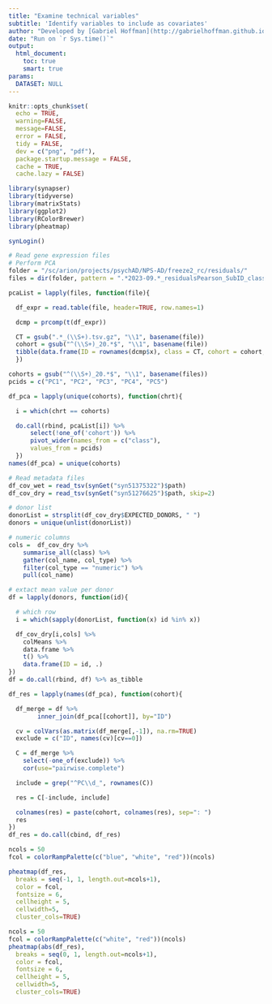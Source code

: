 ```yaml
---
title: "Examine technical variables"
subtitle: 'Identify variables to include as covariates'
author: "Developed by [Gabriel Hoffman](http://gabrielhoffman.github.io/)"
date: "Run on `r Sys.time()`"
output: 
  html_document:
    toc: true
    smart: true
params:
  DATASET: NULL
---
```



<!--- 


cd /sc/arion/projects/CommonMind/hoffman/NPS-AD/work/nps_ad/analysis/freeze2/covariates/
ml python git pandoc gcc/11.2.0
git pull origin master
R --vanilla --no-restore



system("git pull origin master"); rmarkdown::render("examine_covariates.Rmd")



# https://hoffmg01.hpc.mssm.edu/nps_ad/analysis/freeze2/covariates/examine_covariates.html

--->



```r
knitr::opts_chunk$set(
  echo = TRUE,
  warning=FALSE,
  message=FALSE,
  error = FALSE,
  tidy = FALSE,
  dev = c("png", "pdf"),
  package.startup.message = FALSE,
  cache = TRUE,
  cache.lazy = FALSE)
```


```r
library(synapser)
library(tidyverse)
library(matrixStats)
library(ggplot2)
library(RColorBrewer)
library(pheatmap)

synLogin()
```

```r
# Read gene expression files
# Perform PCA
folder = "/sc/arion/projects/psychAD/NPS-AD/freeze2_rc/residuals/"
files = dir(folder, pattern = ".*2023-09.*_residualsPearson_SubID_class_.*.tsv.gz", full.names=TRUE)

pcaList = lapply(files, function(file){

  df_expr = read.table(file, header=TRUE, row.names=1)

  dcmp = prcomp(t(df_expr))

  CT = gsub(".*_(\\S+).tsv.gz", "\\1", basename(file))
  cohort = gsub("^(\\S+)_20.*$", "\\1", basename(file))
  tibble(data.frame(ID = rownames(dcmp$x), class = CT, cohort = cohort, dcmp$x[, 1:5]))
  })

cohorts = gsub("^(\\S+)_20.*$", "\\1", basename(files))
pcids = c("PC1", "PC2", "PC3", "PC4", "PC5")

df_pca = lapply(unique(cohorts), function(chrt){

  i = which(chrt == cohorts)

  do.call(rbind, pcaList[i]) %>%
      select(!one_of('cohort')) %>%
      pivot_wider(names_from = c("class"), 
      values_from = pcids)
  }) 
names(df_pca) = unique(cohorts)
```

```r
# Read metadata files
df_cov_wet = read_tsv(synGet("syn51375322")$path)
df_cov_dry = read_tsv(synGet("syn51276625")$path, skip=2)

# donor list
donorList = strsplit(df_cov_dry$EXPECTED_DONORS, " ")
donors = unique(unlist(donorList))

# numeric columns
cols =  df_cov_dry %>% 
    summarise_all(class) %>% 
    gather(col_name, col_type) %>%
    filter(col_type == "numeric") %>%
    pull(col_name)

# extact mean value per donor
df = lapply(donors, function(id){

  # which row
  i = which(sapply(donorList, function(x) id %in% x))

  df_cov_dry[i,cols] %>%
    colMeans %>%
    data.frame %>%
    t() %>%
    data.frame(ID = id, .)
})
df = do.call(rbind, df) %>% as_tibble
```

```r
df_res = lapply(names(df_pca), function(cohort){

  df_merge = df %>%
        inner_join(df_pca[[cohort]], by="ID")

  cv = colVars(as.matrix(df_merge[,-1]), na.rm=TRUE)
  exclude = c("ID", names(cv)[cv==0])

  C = df_merge %>%
    select(-one_of(exclude)) %>%
    cor(use="pairwise.complete")

  include = grep("^PC\\d_", rownames(C))

  res = C[-include, include]

  colnames(res) = paste(cohort, colnames(res), sep=": ")
  res
})
df_res = do.call(cbind, df_res)
```

```r
ncols = 50
fcol = colorRampPalette(c("blue", "white", "red"))(ncols)

pheatmap(df_res, 
  breaks = seq(-1, 1, length.out=ncols+1),
  color = fcol,
  fontsize = 6,
  cellheight = 5,
  cellwidth=5, 
  cluster_cols=TRUE)
```

```r
ncols = 50
fcol = colorRampPalette(c("white", "red"))(ncols)
pheatmap(abs(df_res), 
  breaks = seq(0, 1, length.out=ncols+1),
  color = fcol,
  fontsize = 6,
  cellheight = 5,
  cellwidth=5, 
  cluster_cols=TRUE)
```





